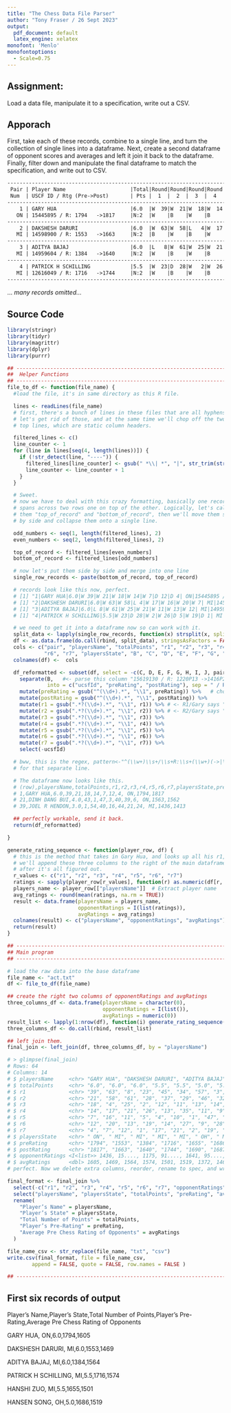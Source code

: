 ```yaml
---
title: "The Chess Data File Parser"
author: "Tony Fraser / 26 Sept 2023"
output:
  pdf_document: default
  latex_engine: xelatex
monofont: 'Menlo'
monofontoptions: 
  - Scale=0.75
---
```

## Assignment:
Load a data file, manipulate it to a specification, write out a CSV.

## Apporach

First, take each of these records, combine to a single line, and turn the collection of single lines into a dataframe. Next, create a second dataframe of opponent scores and averages and left it join it back to the dataframe. Finally, filter down and manipulate the final dataframe to match the specification, and write out to CSV. 

```txt
-----------------------------------------------------------------------------------------
 Pair | Player Name                     |Total|Round|Round|Round|Round|Round|Round|Round| 
 Num  | USCF ID / Rtg (Pre->Post)       | Pts |  1  |  2  |  3  |  4  |  5  |  6  |  7  | 
-----------------------------------------------------------------------------------------
    1 | GARY HUA                        |6.0  |W  39|W  21|W  18|W  14|W   7|D  12|D   4|
   ON | 15445895 / R: 1794   ->1817     |N:2  |W    |B    |W    |B    |W    |B    |W    |
-----------------------------------------------------------------------------------------
    2 | DAKSHESH DARURI                 |6.0  |W  63|W  58|L   4|W  17|W  16|W  20|W   7|
   MI | 14598900 / R: 1553   ->1663     |N:2  |B    |W    |B    |W    |B    |W    |B    |
-----------------------------------------------------------------------------------------
    3 | ADITYA BAJAJ                    |6.0  |L   8|W  61|W  25|W  21|W  11|W  13|W  12|
   MI | 14959604 / R: 1384   ->1640     |N:2  |W    |B    |W    |B    |W    |B    |W    |
-----------------------------------------------------------------------------------------
    4 | PATRICK H SCHILLING             |5.5  |W  23|D  28|W   2|W  26|D   5|W  19|D   1|
   MI | 12616049 / R: 1716   ->1744     |N:2  |W    |B    |W    |B    |W    |B    |B    |
-----------------------------------------------------------------------------------------
```
... _many records omitted..._ 

\newpage

## Source Code
```r
library(stringr)
library(tidyr)
library(magrittr)
library(dplyr)
library(purrr)

## ----------------------------------------------------------------------------------------------------
##  Helper Functions
## ----------------------------------------------------------------------------------------------------
file_to_df <- function(file_name) {
  #load the file, it's in same directory as this R file.

  lines <- readLines(file_name)
  # first, there's a bunch of lines in these files that are all hyphens.
  # let's get rid of those, and at the same time we'll chop off the two
  # top lines, which are static column headers.

  filtered_lines <- c()
  line_counter <- 1
  for (line in lines[seq(4, length(lines))]) {
    if (!str_detect(line, "----")) {
      filtered_lines[line_counter] <- gsub(" *\\| *", "|", str_trim(str_squish(line), side = "both"))
      line_counter <- line_counter + 1
    }
  }

  # Sweet.
  # now we have to deal with this crazy formatting, basically one record
  # spans across two rows one on top of the other. Logically, let's call
  # them "top_of_record" and "bottom_of_record", then we'll move them side
  # by side and collapse them onto a single line.

  odd_numbers <- seq(1, length(filtered_lines), 2)
  even_numbers <- seq(2, length(filtered_lines), 2)

  top_of_record <- filtered_lines[even_numbers]
  bottom_of_record <- filtered_lines[odd_numbers]

  # now let's put them side by side and merge into one line
  single_row_records <- paste(bottom_of_record, top_of_record)

  # records look like this now, perfect.
  # [1] "1|GARY HUA|6.0|W 39|W 21|W 18|W 14|W 7|D 12|D 4| ON|15445895 / R: 1794 ->1817|N:2|W|B|W|B|W|B|W|"
  # [1] "2|DAKSHESH DARURI|6.0|W 63|W 58|L 4|W 17|W 16|W 20|W 7| MI|14598900 / R: 1553 ->1663|N:2|B|W|B|W|B|W|B|"
  # [1] "3|ADITYA BAJAJ|6.0|L 8|W 61|W 25|W 21|W 11|W 13|W 12| MI|14959604 / R: 1384 ->1640|N:2|W|B|W|B|W|B|W|"
  # [1] "4|PATRICK H SCHILLING|5.5|W 23|D 28|W 2|W 26|D 5|W 19|D 1| MI|12616049 / R: 1716 ->1744|N:2|W|B|W|B|W|B|B|"

  # we need to get it into a dataframe now so can work with it.
  split_data <- lapply(single_row_records, function(x) strsplit(x, split = "\\|")[[1]])
  df <- as.data.frame(do.call(rbind, split_data), stringsAsFactors = FALSE)
  cols <- c("pair", "playersName", "totalPoints", "r1", "r2", "r3", "r4", "r5",
            "r6", "r7", "playersState", "B", "C", "D", "E", "F", "G", "H", "I", "J")
  colnames(df) <-  cols

  df_reformatted <- subset(df, select = -c(C, D, E, F, G, H, I, J, pair)) %>%
    separate(B,   #<- parse this column "15619130 / R: 1220P13 ->1416P20" 
             into = c("ucsfId", "preRating", "postRating"), sep = " / R: | -> |->") %>%
    mutate(preRating = gsub("^(\\d+).*", "\\1", preRating)) %>%   # chop P13 off of 1220P13 
    mutate(postRating = gsub("^(\\d+).*", "\\1", postRating)) %>%    
    mutate(r1 = gsub(".*?(\\d+).*", "\\1", r1)) %>% # <- R1/Gary says "W 39", remove W
    mutate(r2 = gsub(".*?(\\d+).*", "\\1", r2)) %>% # <- R2/Gary says "W 21", remove W ...
    mutate(r3 = gsub(".*?(\\d+).*", "\\1", r3)) %>% 
    mutate(r4 = gsub(".*?(\\d+).*", "\\1", r4)) %>%  
    mutate(r5 = gsub(".*?(\\d+).*", "\\1", r5)) %>%  
    mutate(r6 = gsub(".*?(\\d+).*", "\\1", r6)) %>%  
    mutate(r7 = gsub(".*?(\\d+).*", "\\1", r7)) %>%  
    select(-ucsfId)

  # bww, this is the regex, pattern<-"^(\\w+)\\s+/\\s+R:\\s+(\\w+)(->|\\s->)(\\w+)"  
  # for that separate line. 

  # The dataframe now looks like this.
  # (row),playersName,totalPoints,r1,r2,r3,r4,r5,r6,r7,playersState,preRating,postRating
  # 1,GARY HUA,6.0,39,21,18,14,7,12,4, ON,1794,1817
  # 21,DINH DANG BUI,4.0,43,1,47,3,40,39,6, ON,1563,1562
  # 39,JOEL R HENDON,3.0,1,54,40,16,44,21,24, MI,1436,1413

  ## perfectly workable, send it back.
  return(df_reformatted)

}

generate_rating_sequence <- function(player_row, df) {
  # this is the method that takes in Gary Hua, and looks up all his r1, r1.. scores.
  # we'll append these three columns to the right of the main dataframe
  # after it's all figured out.
  r_values <- c("r1", "r2", "r3", "r4", "r5", "r6", "r7")
  ratings <- sapply(player_row[r_values], function(r) as.numeric(df[r, "preRating"]))
  players_name <- player_row[["playersName"]]  # Extract player name
  avg_ratings <- round(mean(ratings, na.rm = TRUE))
  result <- data.frame(playersName = players_name,
                       opponentRatings = I(list(ratings)),
                       avgRatings = avg_ratings)
  colnames(result) <- c("playersName", "opponentRatings", "avgRatings")
  return(result)
}

## ----------------------------------------------------------------------------------------------------
## Main program
## ----------------------------------------------------------------------------------------------------

# load the raw data into the base dataframe
file_name <- "act.txt"
df <- file_to_df(file_name)

## create the right two columns of opponentRatings and avgRatings
three_columns_df <- data.frame(playersName = character(0),
                               opponentRatings = I(list()),
                               avgRatings = numeric(0))
result_list <- lapply(1:nrow(df), function(i) generate_rating_sequence(df[i, ], df))
three_columns_df <- do.call(rbind, result_list)

## left join them. 
final_join <- left_join(df, three_columns_df, by = "playersName")

# > glimpse(final_join)
# Rows: 64
# Columns: 14
# $ playersName     <chr> "GARY HUA", "DAKSHESH DARURI", "ADITYA BAJAJ", "PATRIC…
# $ totalPoints     <chr> "6.0", "6.0", "6.0", "5.5", "5.5", "5.0", "5.0", "5.0"…
# $ r1              <chr> "39", "63", "8", "23", "45", "34", "57", "3", "25", "1…
# $ r2              <chr> "21", "58", "61", "28", "37", "29", "46", "32", "18", …
# $ r3              <chr> "18", "4", "25", "2", "12", "11", "13", "14", "59", "5…
# $ r4              <chr> "14", "17", "21", "26", "13", "35", "11", "9", "8", "3…
# $ r5              <chr> "7", "16", "11", "5", "4", "10", "1", "47", "26", "6",…
# $ r6              <chr> "12", "20", "13", "19", "14", "27", "9", "28", "7", "2…
# $ r7              <chr> "4", "7", "12", "1", "17", "21", "2", "19", "20", "18"…
# $ playersState    <chr> " ON", " MI", " MI", " MI", " MI", " OH", " MI", " MI"…
# $ preRating       <chr> "1794", "1553", "1384", "1716", "1655", "1686", "1649"…
# $ postRating      <chr> "1817", "1663", "1640", "1744", "1690", "1687", "1673"…
# $ opponentRatings <I<list>> 1436, 15...., 1175, 91...., 1641, 95...., 1363, 15…
# $ avgRatings      <dbl> 1605, 1469, 1564, 1574, 1501, 1519, 1372, 1468, 1523, …
# perfect. Now we delete extra columns, reorder, rename to spec, and write to file.

final_format <- final_join %>%
  select(-c("r1", "r2", "r3", "r4", "r5", "r6", "r7", "opponentRatings", "postRating")) %>%
  select("playersName", "playersState", "totalPoints", "preRating", "avgRatings") %>%
  rename(
    "Player’s Name" = playersName,
    "Player’s State" = playersState,
    "Total Number of Points" = totalPoints,
    "Player’s Pre-Rating" = preRating,
    "Average Pre Chess Rating of Opponents" = avgRatings
  )

file_name_csv <- str_replace(file_name, "txt", "csv")
write.csv(final_format, file = file_name_csv, 
        append = FALSE, quote = FALSE, row.names = FALSE )

## ----------------------------------------------------------------------------------------------------
```
## First six records of output


Player’s Name,Player’s State,Total Number of Points,Player’s Pre-Rating,Average Pre Chess Rating of Opponents

GARY HUA, ON,6.0,1794,1605

DAKSHESH DARURI, MI,6.0,1553,1469

ADITYA BAJAJ, MI,6.0,1384,1564

PATRICK H SCHILLING, MI,5.5,1716,1574

HANSHI ZUO, MI,5.5,1655,1501

HANSEN SONG, OH,5.0,1686,1519